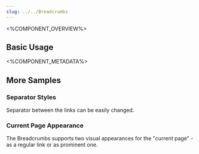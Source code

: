 ```yaml
---
slug: ../../Breadcrumbs
---
```




<%COMPONENT_OVERVIEW%>

## Basic Usage
<Basic />

<%COMPONENT_METADATA%>

## More Samples

### Separator Styles
Separator between the links can be easily changed.

<BreadcrumbsStyles />

### Current Page Appearance
The Breadcrumbs supports two visual appearances for the "current page" - as a regular link or as prominent one.

<NoCurrentPage />